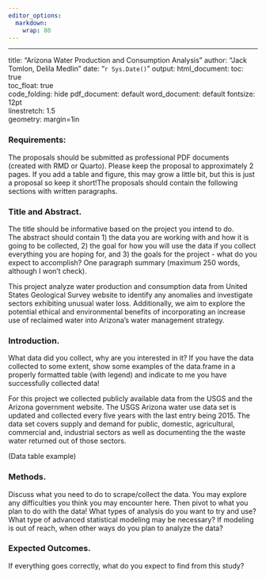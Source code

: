 ```yaml
---
editor_options: 
  markdown: 
    wrap: 80
---
```


--------------------------------------------------------------------------------

title: "Arizona Water Production and Consumption Analysis" author: "Jack Tomlon,
Delila Medlin" date: "`r Sys.Date()`" output: html_document: toc: true\
toc_float: true\
code_folding: hide pdf_document: default word_document: default fontsize: 12pt\
linestretch: 1.5\
geometry: margin=1in

### Requirements:

The proposals should be submitted as professional PDF documents (created with
RMD or Quarto). Please keep the proposal to approximately 2 pages. If you add a
table and figure, this may grow a little bit, but this is just a proposal so
keep it short!The proposals should contain the following sections with written
paragraphs.

### Title and Abstract.

The title should be informative based on the project you intend to do.\
The abstract should contain 1) the data you are working with and how it is going
to be collected, 2) the goal for how you will use the data if you collect
everything you are hoping for, and 3) the goals for the project - what do you
expect to accomplish? One paragraph summary (maximum 250 words, although I won't
check).

This project analyze water production and consumption data from United States
Geological Survey website to identify any anomalies and investigate sectors
exhibiting unusual water loss. Additionally, we aim to explore the potential
ethical and environmental benefits of incorporating an increase use of reclaimed
water into Arizona's water management strategy.

### Introduction.

What data did you collect, why are you interested in it? If you have the data
collected to some extent, show some examples of the data.frame in a properly
formatted table (with legend) and indicate to me you have successfully collected
data!

For this project we collected publicly available data from the USGS and the
Arizona government website. The USGS Arizona water use data set is updated and collected every five years with the last entry being 2015. The data set covers supply and demand for public, domestic, agricultural, commercial and, industrial sectors as well as documenting the the waste water returned out of those sectors. 

(Data table example)

### Methods.

Discuss what you need to do to scrape/collect the data. You may explore any
difficulties you think you may encounter here. Then pivot to what you plan to do
with the data! What types of analysis do you want to try and use? What type of
advanced statistical modeling may be necessary? If modeling is out of reach,
when other ways do you plan to analyze the data?

### Expected Outcomes.

If everything goes correctly, what do you expect to find from this study?
